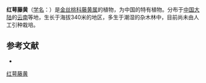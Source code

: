 {{Speciesbox
| name = 红萼藤黄
| status = 
| status_system = 
| image =
| genus = Garcinia
| species = rubrisepala
| authority = Y. H. Li in Acta Phytotax.
}}

'''红萼藤黄'''（[[学名|学名]]：{{lang|la|''Garcinia rubrisepala''}}）是[[金丝桃科|金丝桃科]][[藤黄属|藤黄属]]的植物，为中国的特有植物。分布于[[中国大陆|中国大陆]]的[[云南|云南]]等地，生长于海拔340米的地区，多生于潮湿的杂木林中，目前尚未由人工引种栽培。

== 参考文献 ==
<div class="references-small">
* {{cite web| url =http://www.bioinfo.cn/db05/KmzwSpecies.php?action=view&id=3847| title =红萼藤黄| work =《中国高等植物数据库全库》| publisher =中国科学院微生物研究所| author =昆明植物研究所| accessdate =2009-02-24| deadurl =yes| archiveurl =https://web.archive.org/web/20160305030344/http://www.bioinfo.cn/db05/KmzwSpecies.php?action=view&id=3847| archivedate =2016-03-05}}
</div>
{{Taxonbar|from=Q15226660}}

[[Category:藤黄属|红萼藤黄]]


{{植物小作品}}
